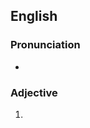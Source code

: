 {{also|lil|Lil|li'l|li-l|lil-|li'l'|Lil'}}
==English==

===Pronunciation===
* {{rhymes|ɪl|lang=en}}

===Adjective===
{{head|en|misspelling}}

# {{misspelling of|li'l|lang=en}}